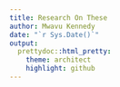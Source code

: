 ```yaml
---
title: Research On These
author: Mwavu Kennedy
date: "`r Sys.Date()`"
output:
  prettydoc::html_pretty:
    theme: architect
    highlight: github
---
```


